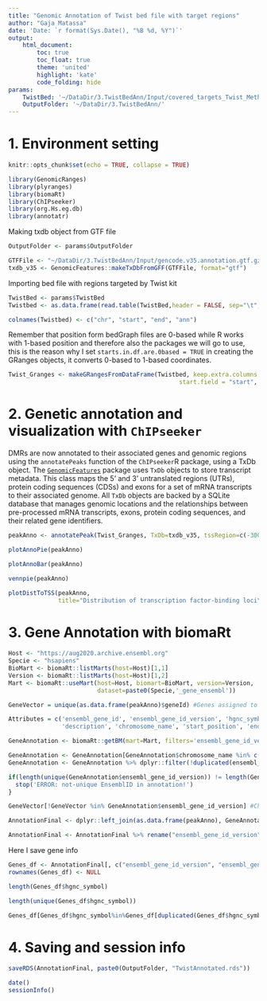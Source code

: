 ```yaml
---
title: "Genomic Annotation of Twist bed file with target regions"
author: "Gaja Matassa"
date: 'Date: `r format(Sys.Date(), "%B %d, %Y")`'
output:
    html_document:
        toc: true
        toc_float: true
        theme: 'united'
        highlight: 'kate'
        code_folding: hide
params: 
    TwistBed: '~/DataDir/3.TwistBedAnn/Input/covered_targets_Twist_Methylome_hg38_annotated_collapsed.bed'
    OutputFolder: '~/DataDir/3.TwistBedAnn/'
---
```


# 1. Environment setting

```r
knitr::opts_chunk$set(echo = TRUE, collapse = TRUE)
```

```r
library(GenomicRanges)
library(plyranges)
library(biomaRt)
library(ChIPseeker)
library(org.Hs.eg.db)
library(annotatr)
```

Making txdb object from GTF file
```r
OutputFolder <- params$OutputFolder

GTFFile <- "~/DataDir/3.TwistBedAnn/Input/gencode.v35.annotation.gtf.gz"
txdb_v35 <- GenomicFeatures::makeTxDbFromGFF(GTFFile, format="gtf")
```

Importing bed file with regions targeted by Twist kit
```r
TwistBed <- params$TwistBed
Twistbed <- as.data.frame(read.table(TwistBed,header = FALSE, sep="\t",stringsAsFactors=FALSE, quote=""))
```

```r
colnames(Twistbed) <- c("chr", "start", "end", "ann")
```

Remember that position form bedGraph files are 0-based while R works with 1-based position and therefore also the packages we will go to use, this is the reason why I set `starts.in.df.are.0based = TRUE` in creating the GRanges objects, it converts 0-based to 1-based coordinates.

```r
Twist_Granges <- makeGRangesFromDataFrame(Twistbed, keep.extra.columns = TRUE, 
                                                start.field = "start", end.field = "end", starts.in.df.are.0based = TRUE)
```

# 2. Genetic annotation and visualization with __`ChIPseeker`__

DMRs are now annotated to their associated genes and genomic regions using the `annotatePeaks` function of the `ChIPseeker `R package, using a TxDb object. The [`GenomicFeatures`](https://bioconductor.org/packages/devel/bioc/vignettes/GenomicFeatures/inst/doc/GenomicFeatures.html) package uses `TxDb` objects to store transcript metadata. This class maps the 5’ and 3’ untranslated regions (UTRs), protein coding sequences (CDSs) and exons for a set of mRNA transcripts to their associated genome. 
All `TxDb` objects are backed by a SQLite database that manages genomic locations and the relationships between pre-processed mRNA transcripts, exons, protein coding sequences, and their related gene identifiers.


```r
peakAnno <- annotatePeak(Twist_Granges, TxDb=txdb_v35, tssRegion=c(-3000, 3000), verbose=TRUE, addFlankGeneInfo = TRUE) 
```

```r
plotAnnoPie(peakAnno)
```

```r
plotAnnoBar(peakAnno)
```

```r
vennpie(peakAnno)
```

```r
plotDistToTSS(peakAnno,
              title="Distribution of transcription factor-binding loci\nrelative to TSS")
```

# 3. Gene Annotation with biomaRt

```r
Host <- "https://aug2020.archive.ensembl.org"
Specie <- "hsapiens"
BioMart <- biomaRt::listMarts(host=Host)[1,1]
Version <- biomaRt::listMarts(host=Host)[1,2]
Mart <- biomaRt::useMart(host=Host, biomart=BioMart, version=Version, 
                         dataset=paste0(Specie,'_gene_ensembl'))

GeneVector = unique(as.data.frame(peakAnno)$geneId) #Genes assigned to the regions by chipseeker

Attributes = c('ensembl_gene_id', 'ensembl_gene_id_version', 'hgnc_symbol', 'external_gene_name', 'gene_biotype',
               'description', 'chromosome_name', 'start_position', 'end_position')

GeneAnnotation <- biomaRt::getBM(mart=Mart, filters='ensembl_gene_id_version', values=GeneVector, attributes=Attributes, uniqueRows=TRUE)
```

```r
GeneAnnotation <- GeneAnnotation[GeneAnnotation$chromosome_name %in% c(1:22, "X", "Y", "MT"),]
GeneAnnotation <- GeneAnnotation %>% dplyr::filter(!duplicated(ensembl_gene_id_version))  

if(length(unique(GeneAnnotation$ensembl_gene_id_version)) != length(GeneAnnotation$ensembl_gene_id_version)){
  stop('ERROR: not-unique EnsemblID in annotation!')
} 

GeneVector[!GeneVector %in% GeneAnnotation$ensembl_gene_id_version] #ChipSeeker annotation that are not present in the biomart
```

```r
AnnotationFinal <- dplyr::left_join(as.data.frame(peakAnno), GeneAnnotation, by=c('geneId' = 'ensembl_gene_id_version')) 

AnnotationFinal <- AnnotationFinal %>% rename("ensembl_gene_id_version"="geneId")
```

Here I save gene info
```r
Genes_df <- AnnotationFinal[, c("ensembl_gene_id_version", "ensembl_gene_id", "hgnc_symbol", "gene_biotype")] %>% dplyr::distinct()%>%filter(!is.na(hgnc_symbol))%>%filter(!hgnc_symbol%in%"")
rownames(Genes_df) <- NULL
```

```r
length(Genes_df$hgnc_symbol)
```

```r
length(unique(Genes_df$hgnc_symbol))
```

```r
Genes_df[Genes_df$hgnc_symbol%in%Genes_df[duplicated(Genes_df$hgnc_symbol), "hgnc_symbol"],]
```

# 4. Saving and session info

```r
saveRDS(AnnotationFinal, paste0(OutputFolder, "TwistAnnotated.rds"))
```

```r
date()
sessionInfo()
```